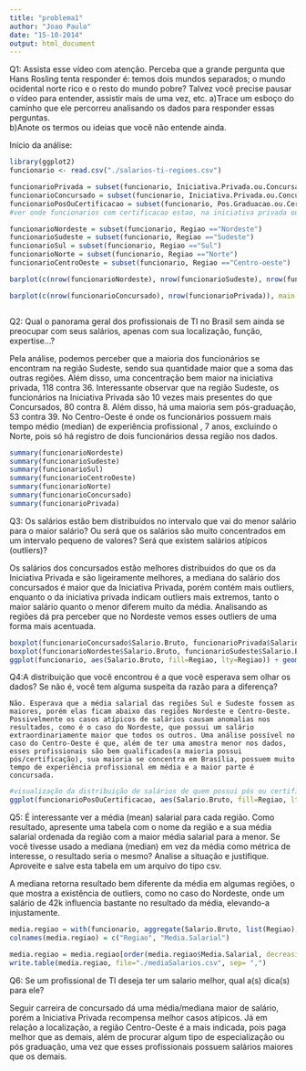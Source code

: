 ```yaml
---
title: "problema1"
author: "Joao Paulo"
date: "15-10-2014"
output: html_document
---
```

Q1:
Assista esse vídeo com atenção. Perceba que a grande pergunta que Hans Rosling tenta responder é: temos dois mundos separados; o mundo ocidental norte rico e o resto do mundo pobre? Talvez você precise pausar o vídeo para entender, assistir mais de uma vez, etc. 
a)Trace um esboço do caminho que ele percorreu analisando os dados para responder essas perguntas.  
b)Anote os termos ou ideias que você não entende ainda.

  

  Início da análise:
```r
library(ggplot2)
funcionario <- read.csv("./salarios-ti-regioes.csv")

funcionarioPrivada = subset(funcionario, Iniciativa.Privada.ou.Concursado =="Iniciativa Privada")
funcionarioConcursado = subset(funcionario, Iniciativa.Privada.ou.Concursado  =="Concursado")
funcionarioPosOuCertificacao = subset(funcionario, Pos.Graduacao.ou.Certificacao  =="TRUE")
#ver onde funcionarios com certificacao estao, na iniciativa privada ou concursados. e onde ganham mais

funcionarioNordeste = subset(funcionario, Regiao =="Nordeste")
funcionarioSudeste = subset(funcionario, Regiao =="Sudeste")
funcionarioSul = subset(funcionario, Regiao =="Sul")
funcionarioNorte = subset(funcionario, Regiao =="Norte")
funcionarioCentroOeste = subset(funcionario, Regiao =="Centro-oeste")

barplot(c(nrow(funcionarioNordeste), nrow(funcionarioSudeste), nrow(funcionarioSul), nrow(funcionarioNorte), nrow(funcionarioCentroOeste)), xlab = "Regioes", ylab = "Quantidade", main = "Funcionarios por Regiao", las=2, names=c("Nordeste", "Sudeste", "Sul", "Norte", "Centro-Oeste"))

barplot(c(nrow(funcionarioConcursado), nrow(funcionarioPrivada)), main = "Qtde Concursado/Iniciativa Privada", names=c("Concursado", "Iniciativa Privada "))



```


Q2: Qual o panorama geral dos profissionais de TI no Brasil sem ainda se preocupar com seus salários, apenas com sua localização, função, expertise...? 

  Pela análise, podemos perceber que a maioria dos funcionários se encontram na região Sudeste, sendo sua quantidade maior que a soma das outras regiões. Além disso, uma concentração bem maior na iniciativa privada, 118 contra 36. Interessante observar que na região Sudeste, os funcionários na Iniciativa Privada são 10 vezes mais presentes do que Concursados, 80 contra 8.  Além disso, há uma maioria sem pós-graduação, 53 contra 39. No Centro-Oeste é onde os funcionários possuem mais tempo médio (median) de experiência profissional , 7 anos, excluindo o Norte, pois só há registro de dois funcionários dessa região nos dados.

```r
summary(funcionarioNordeste)
summary(funcionarioSudeste)
summary(funcionarioSul)
summary(funcionarioCentroOeste)
summary(funcionarioNorte)
summary(funcionarioConcursado)
summary(funcionarioPrivada)

```

Q3: Os salários estão bem distribuídos no intervalo que vai do menor salário para o maior salário? Ou será que os salários são muito concentrados em um intervalo pequeno de valores? Será que existem salários atípicos (outliers)? 

  Os salários dos concursados estão melhores distribuidos do que os da Iniciativa Privada e são ligeiramente melhores, a mediana do salário dos concursados é maior que da Iniciativa Privada, porém contém mais outliers, enquanto o da iniciativa privada indicam outliers mais extremos, tanto o maior salário quanto o menor diferem muito da média. Analisando as regiões dá pra perceber que no Nordeste vemos esses outliers de uma forma mais acentuada.


```r
boxplot(funcionarioConcursado$Salario.Bruto, funcionarioPrivada$Salario.Bruto,  main = "Salarios Concursado/Iniciativa Privada", names=c("Concursado", "Iniciativa Privada "))
boxplot(funcionarioNordeste$Salario.Bruto, funcionarioSudeste$Salario.Bruto, funcionarioSul$Salario.Bruto, funcionarioNorte$Salario.Bruto, funcionarioCentroOeste$Salario.Bruto, xlab = "Regioes", ylab = "Salarios", main = "Salarios por Regiao", las=2, names=c("Nordeste", "Sudeste", "Sul", "Norte", "Centro-Oeste"))
ggplot(funcionario, aes(Salario.Bruto, fill=Regiao, lty=Regiao)) + geom_density(alpha=.2)

```


Q4:A distribuição que você encontrou é a que você esperava sem olhar os dados? Se não é, você tem alguma suspeita da razão para a diferença?

  	Não. Esperava que a média salarial das regiões Sul e Sudeste fossem as maiores, porém elas ficam abaixo das regiões Nordeste e Centro-Oeste. Possivelmente os casos atípicos de salários causam anomalias nos resultados, como é o caso do Nordeste, que possui um salário extraordinariamente maior que todos os outros. Uma análise possível no caso do Centro-Oeste é que, além de ter uma amostra menor nos dados, esses profissionais são bem qualificados(a maioria possui pós/certificação), sua maioria se concentra em Brasília, possuem muito tempo de experiência profissional em média e a maior parte é concursada.
    

```r
#visualização da distribuição de salários de quem possui pós ou certificação
ggplot(funcionarioPosOuCertificacao, aes(Salario.Bruto, fill=Regiao, lty=Regiao)) + geom_density(alpha=.2)
```


Q5: É interessante ver a média (mean) salarial para cada região. Como resultado, apresente uma tabela com o nome da região e a sua média salarial ordenada da região com a maior média salarial para a menor. Se você tivesse usado a mediana (median) em vez da média como métrica de interesse, o resultado seria o mesmo? Analise a situação e justifique. Aproveite e salve esta tabela em um arquivo do tipo csv. 

  A mediana retorna resultado bem diferente da média em algumas regiões, o que mostra a existência de outliers, como no caso do Nordeste, onde um salário de 42k influencia bastante no resultado da média, elevando-a injustamente.

```r


media.regiao = with(funcionario, aggregate(Salario.Bruto, list(Regiao), mean))
colnames(media.regiao) = c("Regiao", "Media.Salarial")

media.regiao = media.regiao[order(media.regiao$Media.Salarial, decreasing=TRUE),]
write.table(media.regiao, file="./mediaSalarios.csv", sep= ",")
```


Q6: Se um profissional de TI deseja ter um salario melhor, qual a(s) dica(s) para ele? 

  Seguir carreira de concursado dá uma média/mediana maior de salário, porém a Iniciativa Privada recompensa melhor casos atípicos. Já em relação a localização, a região Centro-Oeste é a mais indicada, pois paga melhor que as demais, além de procurar algum tipo de especialização ou pós graduação, uma vez que esses profissionais possuem salários maiores que os demais.


  